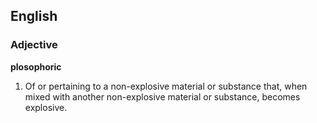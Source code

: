 ==English==

===Adjective===
'''plosophoric'''

# Of or pertaining to a non-explosive material or substance that, when mixed with another non-explosive material or substance, becomes explosive.